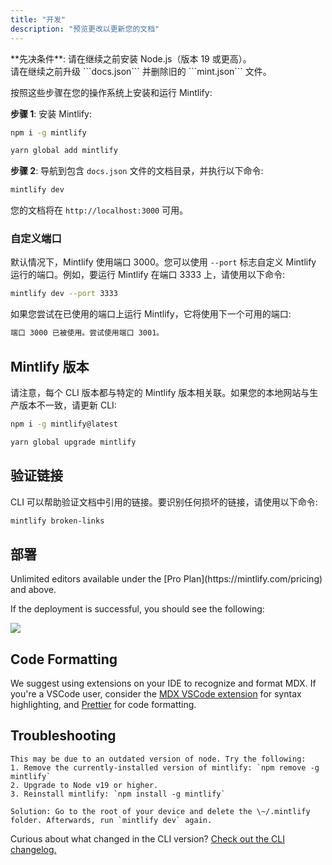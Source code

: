 ```yaml
---
title: "开发"
description: "预览更改以更新您的文档"
---
```


<Info>
  **先决条件**: 请在继续之前安装 Node.js（版本 19 或更高）。
  <br />
  请在继续之前升级 ```docs.json``` 并删除旧的 ```mint.json``` 文件。
</Info>

按照这些步骤在您的操作系统上安装和运行 Mintlify:

**步骤 1**: 安装 Mintlify:

<CodeGroup>

```bash npm
npm i -g mintlify
```

```bash yarn
yarn global add mintlify
```

</CodeGroup>

**步骤 2**: 导航到包含 `docs.json` 文件的文档目录，并执行以下命令:

```bash
mintlify dev
```

您的文档将在 `http://localhost:3000` 可用。

### 自定义端口

默认情况下，Mintlify 使用端口 3000。您可以使用 `--port` 标志自定义 Mintlify 运行的端口。例如，要运行 Mintlify 在端口 3333 上，请使用以下命令:

```bash
mintlify dev --port 3333
```

如果您尝试在已使用的端口上运行 Mintlify，它将使用下一个可用的端口:

```md
端口 3000 已被使用。尝试使用端口 3001。
```

## Mintlify 版本

请注意，每个 CLI 版本都与特定的 Mintlify 版本相关联。如果您的本地网站与生产版本不一致，请更新 CLI:

<CodeGroup>

```bash npm
npm i -g mintlify@latest
```

```bash yarn
yarn global upgrade mintlify
```

</CodeGroup>

## 验证链接

CLI 可以帮助验证文档中引用的链接。要识别任何损坏的链接，请使用以下命令:

```bash
mintlify broken-links
```

## 部署

<Tip>
  Unlimited editors available under the [Pro Plan](https://mintlify.com/pricing)
  and above.
</Tip>

If the deployment is successful, you should see the following:

<Frame>
  <img src="/images/checks-passed.png" style={{ borderRadius: "0.5rem" }} />
</Frame>

## Code Formatting

We suggest using extensions on your IDE to recognize and format MDX. If you're a VSCode user, consider the [MDX VSCode extension](https://marketplace.visualstudio.com/items?itemName=unifiedjs.vscode-mdx) for syntax highlighting, and [Prettier](https://marketplace.visualstudio.com/items?itemName=esbenp.prettier-vscode) for code formatting.

## Troubleshooting

<AccordionGroup>
  <Accordion title='Error: Could not load the "sharp" module using the darwin-arm64 runtime'>

    This may be due to an outdated version of node. Try the following:
    1. Remove the currently-installed version of mintlify: `npm remove -g mintlify`
    2. Upgrade to Node v19 or higher.
    3. Reinstall mintlify: `npm install -g mintlify`

  </Accordion>

  <Accordion title="Issue: Encountering an unknown error">
  
    Solution: Go to the root of your device and delete the \~/.mintlify folder. Afterwards, run `mintlify dev` again.
  </Accordion>
</AccordionGroup>

Curious about what changed in the CLI version? [Check out the CLI changelog.](https://www.npmjs.com/package/mintlify?activeTab=versions)
